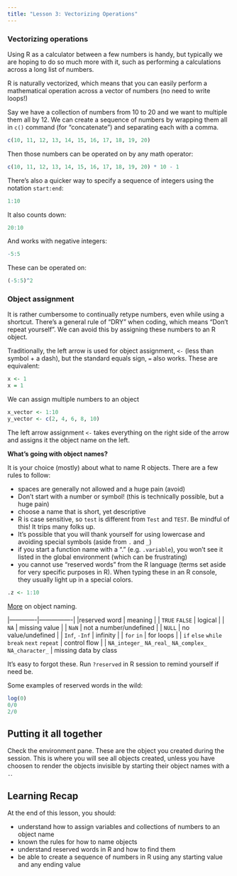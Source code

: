 ```yaml
---
title: "Lesson 3: Vectorizing Operations"
---
```


### Vectorizing operations

Using R as a calculator between a few numbers is handy, but typically we are hoping to do so much more with it, such as performing a calculations across a long list of numbers. 

R is naturally vectorized, which means that you can easily perform a mathematical operation across a vector of numbers (no need to write loops!) 

Say we have a collection of numbers from 10 to 20 and we want to multiple them all by 12. We can create a sequence of numbers by wrapping them all in `c()` command (for "concatenate") and separating each with a comma. 

```r
c(10, 11, 12, 13, 14, 15, 16, 17, 18, 19, 20)
```
Then those numbers can be operated on by any math operator:

```r
c(10, 11, 12, 13, 14, 15, 16, 17, 18, 19, 20) * 10 - 1
```

There's also a quicker way to specify a sequence of integers using the notation `start:end`:

```r
1:10
```

It also counts down: 
```r
20:10
```

And works with negative integers:
```r
-5:5
```

These can be operated on: 

```r
(-5:5)^2
```

### Object assignment

It is rather cumbersome to continually retype numbers, even while using a shortcut. There's a general rule of "DRY" when coding, which means "Don't repeat yourself". We can avoid this by assigning these numbers to an R object. 

Traditionally, the left arrow is used for object assignment, `<-` (less than symbol + a dash), but the standard equals sign, `=` also works. These are equivalent: 

```r
x <- 1
x = 1
```

We can assign multiple numbers to an object
```r
x_vector <- 1:10
y_vector <- c(2, 4, 6, 8, 10)
```


The left arrow assignment `<-` takes everything on the right side of the arrow and assigns it the object name on the left. 

**What's going with object names?** 

It is your choice (mostly) about what to name R objects. There are a few rules to follow:


* spaces are generally not allowed and a huge pain (avoid) 
* Don't start with a number or symbol! (this is technically possible, but a huge pain)
* choose a name that is short, yet descriptive
* R is case sensitive, so `test` is different from `Test` and `TEST`. Be mindful of this! It trips many folks up.  
* It's possible that you will thank yourself for using lowercase and avoiding special symbols (aside from `.` and `_`)
* if you start a function name with a "." (e.g. `.variable`), you won't see it listed in the global environment (which can be frustrating)
* you cannot use "reserved words" from the R language (terms set aside for very specific purposes in R). When typing these in an R console, they usually light up in a special colors.

```r
.z <- 1:10
```


[More](https://intro2r.com/objects-in-r.html) on object naming. 

|-------------|----------------|
|reserved word | meaning       |
| `TRUE` `FALSE`  | logical     |
| `NA`            | missing value |
| `NaN`          | not a number/undefined  |
| `NULL`         | no value/undefined   |
| `Inf`, `-Inf`       | infinity    |
| `for` `in`    | for loops   |
| `if` `else` `while` `break` `next` `repeat` | control flow  |
| `NA_integer_` `NA_real_`	`NA_complex_` `NA_character_` | missing data by class

It's easy to forgot these. Run `?reserved` in R session to remind yourself if need be. 

Some examples of reserved words in the wild: 

```r
log(0)
0/0
2/0
```


## Putting it all together

Check the environment pane. These are the object you created during the session. This is where you will see all objects created, unless you have choosen to render the objects invisible by starting their object names with a `.`. 

## Learning Recap

At the end of this lesson, you should: 

* understand how to assign variables and collections of numbers to an object name
* known the rules for how to name objects
* understand reserved words in R and how to find them
* be able to create a sequence of numbers in R using any starting value and any ending value
